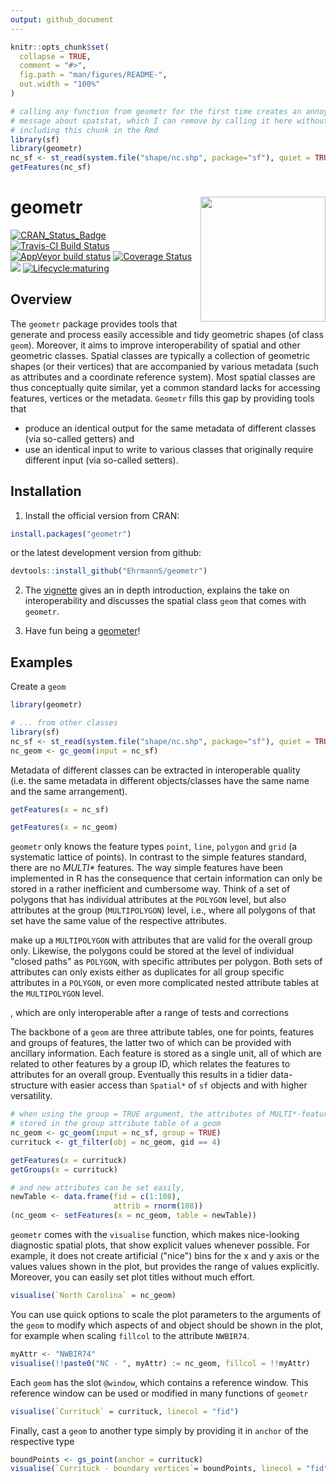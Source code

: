 ```yaml
---
output: github_document
---
```


<!-- README.md is generated from README.Rmd. Please edit that file -->

```r
knitr::opts_chunk$set(
  collapse = TRUE,
  comment = "#>",
  fig.path = "man/figures/README-",
  out.width = "100%"
)

# calling any function from geometr for the first time creates an annoying
# message about spatstat, which I can remove by calling it here without
# including this chunk in the Rmd
library(sf)
library(geometr)
nc_sf <- st_read(system.file("shape/nc.shp", package="sf"), quiet = TRUE)
getFeatures(nc_sf)
```
# geometr <a href='https://ehrmanns.github.io/geometr/'><img src='man/figures/logo.svg' align="right" height="200" /></a>

[![CRAN\_Status\_Badge](http://www.r-pkg.org/badges/version/geometr)](https://cran.r-project.org/package=geometr)
[![Travis-CI Build
Status](https://travis-ci.org/EhrmannS/geometr.svg?branch=master)](https://travis-ci.org/EhrmannS/geometr)
[![AppVeyor build status](https://ci.appveyor.com/api/projects/status/github/EhrmannS/geometr?branch=master&svg=true)](https://ci.appveyor.com/project/EhrmannS/geometr)
[![Coverage
Status](https://img.shields.io/codecov/c/github/EhrmannS/geometr/master.svg)](https://codecov.io/github/EhrmannS/geometr?branch=master)
[![](http://cranlogs.r-pkg.org/badges/grand-total/geometr)](https://cran.r-project.org/package=geometr)
[![Lifecycle:maturing](https://img.shields.io/badge/lifecycle-maturing-blue.svg)](https://www.tidyverse.org/lifecycle/#maturing)

## Overview

The `geometr` package provides tools that generate and process easily accessible and tidy geometric shapes (of class `geom`). Moreover, it aims to improve interoperability of spatial and other geometric classes. Spatial
classes are typically a collection of geometric shapes (or their vertices) that are accompanied by various metadata (such as attributes and a coordinate reference system). Most spatial classes are thus conceptually quite similar, yet a common standard lacks for accessing features, vertices or the metadata. `Geometr` fills this gap by
providing tools that

  - produce an identical output for the same metadata of different classes (via so-called getters) and
  - use an identical input to write to various classes that originally require different input (via so-called setters).

## Installation

1) Install the official version from CRAN:

```r
install.packages("geometr")
```

or the latest development version from github:

```r
devtools::install_github("EhrmannS/geometr")
```

2) The [vignette](https://ehrmanns.github.io/geometr/articles/geometr.html) gives an in depth introduction, explains the take on interoperability and discusses the spatial class `geom` that comes with `geometr`.

3) Have fun being a [geometer](https://en.wikipedia.org/wiki/List_of_geometers)\!

## Examples

Create a `geom`

```r
library(geometr)

# ... from other classes
library(sf)
nc_sf <- st_read(system.file("shape/nc.shp", package="sf"), quiet = TRUE)
nc_geom <- gc_geom(input = nc_sf)
```

Metadata of different classes can be extracted in interoperable quality (i.e. the same metadata in different objects/classes have the same name and the same arrangement).

```r
getFeatures(x = nc_sf)

getFeatures(x = nc_geom)
```

`geometr` only knows the feature types `point`, `line`, `polygon` and `grid` (a systematic lattice of points). 
In contrast to the simple features standard, there are no  *MULTI\** features. 
The way simple features have been implemented in R has the consequence that certain information can only be stored in a rather inefficient and cumbersome way. 
Think of a set of polygons that has individual attributes at the `POLYGON` level, but also attributes at the group (`MULTIPOLYGON`) level, i.e., where all polygons of that set have the same value of the respective attributes.

make up a `MULTIPOLYGON` with attributes that are valid for the overall group only.
Likewise, the polygons could be stored at the level of individual \"closed paths\" as `POLYGON`, with specific attributes per polygon.
Both sets of attributes can only exists either as duplicates for all group specific attributes in a `POLYGON`, or even more complicated nested attribute tables at the `MULTIPOLYGON` level.

, which are only interoperable after a range of tests and corrections


The backbone of a `geom` are three attribute tables, one for points, features and groups of features, the latter two of which can be provided with ancillary information.
Each feature is stored as a single unit, all of which are related to other features by a group ID, which relates the features to attributes for an overall group.
Eventually this results in a tidier data-structure with easier access than `Spatial*` of `sf` objects and with higher versatility.

```r
# when using the group = TRUE argument, the attributes of MULTI*-feature are
# stored in the group attribute table of a geom
nc_geom <- gc_geom(input = nc_sf, group = TRUE)
currituck <- gt_filter(obj = nc_geom, gid == 4)

getFeatures(x = currituck)
getGroups(x = currituck)

# and new attributes can be set easily, 
newTable <- data.frame(fid = c(1:108), 
                       attrib = rnorm(108))
(nc_geom <- setFeatures(x = nc_geom, table = newTable))
```

`geometr` comes with the `visualise` function, which makes nice-looking diagnostic spatial plots, that show explicit values whenever possible.
For example, it does not create artificial (\"nice\") bins for the x and y axis or the values values shown in the plot, but provides the range of values explicitly.
Moreover, you can easily set plot titles without much effort.

```r
visualise(`North Carolina` = nc_geom)
```

You can use quick options to scale the plot parameters to the arguments of the `geom` to modify which aspects of and object should be shown in the plot, for example when scaling `fillcol` to the attribute `NWBIR74`.

```r
myAttr <- "NWBIR74"
visualise(!!paste0("NC - ", myAttr) := nc_geom, fillcol = !!myAttr)
```

Each `geom` has the slot `@window`, which contains a reference window. This reference window can be used or modified in many functions of `geometr`

```r
visualise(`Currituck` = currituck, linecol = "fid")
```

Finally, cast a `geom` to another type simply by providing it in `anchor` of the respective type

```r
boundPoints <- gs_point(anchor = currituck)
visualise(`Currituck - boundary vertices`= boundPoints, linecol = "fid")
```
